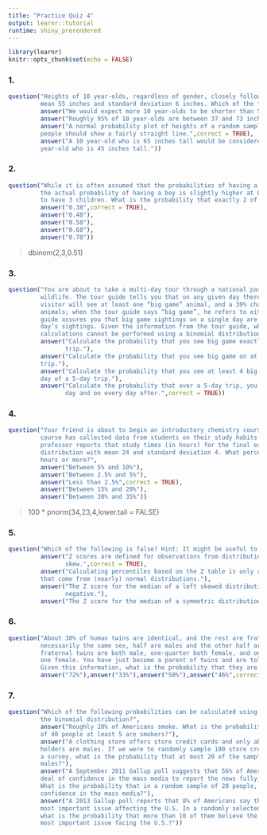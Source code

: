 ```yaml
---
title: "Practice Quiz 4"
output: learnr::tutorial
runtime: shiny_prerendered
---
```


```r
library(learnr)
knitr::opts_chunk$set(echo = FALSE)
```

### 1.

```r
question("Heights of 10 year-olds, regardless of gender, closely follow a normal distribution with
         mean 55 inches and standard deviation 6 inches. Which of the following is true?",
         answer("We would expect more 10 year-olds to be shorter than 55 inches than taller."),
         answer("Roughly 95% of 10 year-olds are between 37 and 73 inches tall."),
         answer("A normal probability plot of heights of a random sample of 500 10 year- olds
         people should show a fairly straight line.",correct = TRUE),
         answer("A 10 year-old who is 65 inches tall would be considered more unusual than a 10
         year-old who is 45 inches tall."))
```

### 2.

```r
question("While it is often assumed that the probabilities of having a boy or a girl are the same,
         the actual probability of having a boy is slightly higher at 0.51. Suppose a couple plans
         to have 3 children. What is the probability that exactly 2 of them will be boys?",
         answer("0.38",correct = TRUE),
         answer("0.48"),
         answer("0.58"),
         answer("0.68"),
         answer("0.78"))
```

> dbinom(2,3,0.51)

### 3.

```r
question("You are about to take a multi-day tour through a national park which is famous for its
         wildlife. The tour guide tells you that on any given day there’s a 61% chance that a
         visitor will see at least one “big game” animal, and a 39% chance they’ll see no big game
         animals; when the tour guide says “big game”, he refers to either a moose or a bear. The
         guide assures you that big game sightings on a single day are independent of any other
         day’s sightings. Given the information from the tour guide, which of the following
         calculations cannot be performed using a binomial distribution?",
         answer("Calculate the probability that you see big game exactly 0 days of an 8-day
                trip."),
         answer("Calculate the probability that you see big game on at least 8 days of a 10-day 
         trip."),
         answer("Calculate the probability that you see at least 4 big game animals on the first 
         day of a 5-day trip."),
         answer("Calculate the probability that over a 5-day trip, you see big game on the first 
                day and on every day after.",correct = TRUE))
```

### 4.

```r
question("Your friend is about to begin an introductory chemistry course at his university. The
         course has collected data from students on their study habits for many years, and the
         professor reports that study times (in hours) for the final exam closely follow a normal
         distribution with mean 24 and standard deviation 4. What percentage of students study 34
         hours or more?",
         answer("Between 5% and 10%"),
         answer("Between 2.5% and 5%"),
         answer("Less than 2.5%",correct = TRUE),
         answer("Between 15% and 20%"),
         answer("Between 30% and 35%"))
```

> 100 * pnorm(34,23,4,lower.tail = FALSE)

### 5.

```r
question("Which of the following is false? Hint: It might be useful to sketch the distributions.",
         answer("Z scores are defined for observations from distributions of any shape and
                skew.",correct = TRUE),
         answer("Calculating percentiles based on the Z table is only appropriate for observations
         that come from (nearly) normal distributions."),
         answer("The Z score for the median of a left skewed distribution is most likely
                negative."),
         answer("The Z score for the median of a symmetric distribution is approximately 0."))
```

### 6.

```r
question("About 30% of human twins are identical, and the rest are fraternal. Identical twins are
         necessarily the same sex, half are males and the other half are females. One-quarter of
         fraternal twins are both male, one-quarter both female, and one-half are mixes: one male,
         one female. You have just become a parent of twins and are told they are both girls.
         Given this information, what is the probability that they are identical?",
         answer("72%"),answer("33%"),answer("50%"),answer("46%",correct = TRUE))
```

### 7.

```r
question("Which of the following probabilities can be calculated using the normal approximation to
         the binomial distribution?",
         answer("Roughly 20% of Americans smoke. What is the probability that in a random sample 
         of 40 people at least 5 are smokers?"),
         answer("A clothing store offers store credit cards and only about 17% of the credit card 
         holders are males. If we were to randomly sample 100 store credit card holders to conduct
         a survey, what is the probability that at most 20 of the sampled individuals would be 
         males?"),
         answer("A September 2011 Gallup poll suggests that 56% of Americans do not have a great
         deal of confidence in the mass media to report the news fully, accurately, and fairly.
         What is the probability that in a random sample of 20 people, 10 or more of them have
         confidence in the mass media?"),
         answer("A 2013 Gallup poll reports that 8% of Americans say the situation in Syria is the
         most important issue affecting the U.S. In a randomly selected group of 75 Americans, 
         what is the probability that more than 10 of them believe the situation in Syria is the 
         most important issue facing the U.S.?"))
```